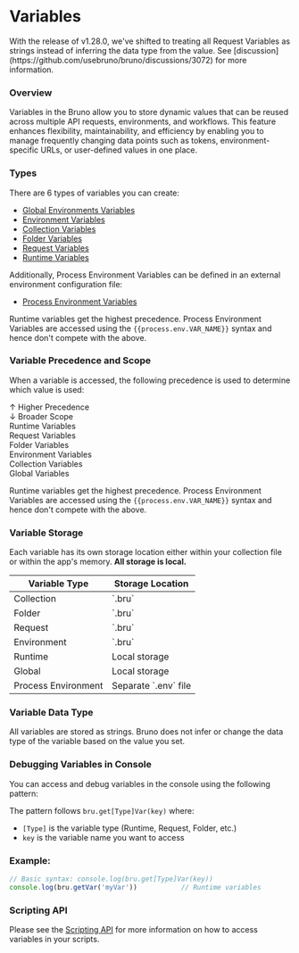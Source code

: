 
# Variables

<Callout type="warning" emoji="">
  With the release of v1.28.0, we've shifted to treating all Request Variables
  as strings instead of inferring the data type from the value. See
  [discussion](https://github.com/usebruno/bruno/discussions/3072) for more
  information.
</Callout>

### Overview

Variables in the Bruno allow you to store dynamic values that can be reused across multiple API requests, environments, and workflows. This feature enhances flexibility, maintainability, and efficiency by enabling you to manage frequently changing data points such as tokens, environment-specific URLs, or user-defined values in one place.

### Types

There are 6 types of variables you can create:

- [Global Environments Variables](./global-environment-variables.mdx)
- [Environment Variables](./environment-variables.mdx)
- [Collection Variables](./collection-variables.mdx)
- [Folder Variables](./folder-variables.mdx)
- [Request Variables](./request-variables.mdx)
- [Runtime Variables](./runtime-variables.mdx)

Additionally, Process Environment Variables can be defined in an external environment configuration file:

- [Process Environment Variables](./process-env.mdx)

Runtime variables get the highest precedence. Process Environment Variables are accessed using the `{{process.env.VAR_NAME}}` syntax and hence don't compete with the above.

### Variable Precedence and Scope

When a variable is accessed, the following precedence is used to determine which value is used:

<div style={{ display: 'flex', justifyContent: 'center', fontFamily: 'sans-serif', marginTop: '2em', width: '100%' }}>
  <div style={{ display: 'flex', alignItems: 'flex-start', position: 'relative', width: '420px' }}>
    <div style={{ position: 'absolute', left: '-120px', top: 0, height: '100%', display: 'flex', flexDirection: 'column', justifyContent: 'space-between', fontSize: '0.85em', color: '#555', textAlign: 'right', width: '120px' }}>
      <div style={{ paddingRight: '10px' }}>↑ Higher Precedence</div>
      <div style={{ paddingRight: '10px' }}>↓ Broader Scope</div>
    </div>
    <div style={{ display: 'flex', flexDirection: 'column', alignItems: 'center', width: '300px' }}>
      <div style={{ fontWeight: 'bold', backgroundColor: '#e07f00', color: 'white', padding: '8px', width: '200px', borderRadius: '6px' }}>Runtime Variables</div>
      <div style={{ marginTop: '6px', backgroundColor: '#e88f1a', color: 'white', padding: '8px', width: '220px', borderRadius: '6px' }}>Request Variables</div>
      <div style={{ marginTop: '6px', backgroundColor: '#ee9f33', color: 'white', padding: '8px', width: '240px', borderRadius: '6px' }}>Folder Variables</div>
      <div style={{ marginTop: '6px', backgroundColor: '#f4aa4a', color: 'black', padding: '8px', width: '260px', borderRadius: '6px' }}>Environment Variables</div>
      <div style={{ marginTop: '6px', backgroundColor: '#f6b45d', color: 'black', padding: '8px', width: '280px', borderRadius: '6px' }}>Collection Variables</div>
      <div style={{ marginTop: '6px', backgroundColor: '#f8be70', color: 'black', padding: '8px', width: '300px', borderRadius: '6px' }}>Global Variables</div>
    </div>
  </div>
</div>

Runtime variables get the highest precedence. Process Environment Variables are accessed using the `{{process.env.VAR_NAME}}` syntax and hence don't compete with the above.

### Variable Storage

Each variable has its own storage location either within your collection file or within the app's memory. **All storage is local.**

<div style={{ display: 'flex', justifyContent: 'center', marginTop: '2em' }}>
  <table style={{ borderCollapse: 'collapse', width: '600px', fontFamily: 'sans-serif', border: '1px solid #ddd' }}>
    <thead>
      <tr style={{ backgroundColor: '#f4aa4a', color: 'white' }}>
        <th style={{ textAlign: 'left', padding: '8px', border: '1px solid #ddd', width: '50%' }}>Variable Type</th>
        <th style={{ textAlign: 'left', padding: '8px', border: '1px solid #ddd', width: '50%' }}>Storage Location</th>
      </tr>
    </thead>
    <tbody>
      <tr>
        <td style={{ padding: '8px', border: '1px solid #ddd', width: '50%' }}>Collection</td>
        <td style={{ padding: '8px', border: '1px solid #ddd', width: '50%' }}>`<collection-name>.bru`</td>
      </tr>
      <tr>
        <td style={{ padding: '8px', border: '1px solid #ddd', width: '50%' }}>Folder</td>
        <td style={{ padding: '8px', border: '1px solid #ddd', width: '50%' }}>`<folder-name>.bru`</td>
      </tr>
      <tr>
        <td style={{ padding: '8px', border: '1px solid #ddd', width: '50%' }}>Request</td>
        <td style={{ padding: '8px', border: '1px solid #ddd', width: '50%' }}>`<request-name>.bru`</td>
      </tr>
      <tr>
        <td style={{ padding: '8px', border: '1px solid #ddd', width: '50%' }}>Environment</td>
        <td style={{ padding: '8px', border: '1px solid #ddd', width: '50%' }}>`<env-name>.bru`</td>
      </tr>
      <tr>
        <td style={{ padding: '8px', border: '1px solid #ddd', width: '50%' }}>Runtime</td>
        <td style={{ padding: '8px', border: '1px solid #ddd', width: '50%' }}>Local storage</td>
      </tr>
      <tr>
        <td style={{ padding: '8px', border: '1px solid #ddd', width: '50%' }}>Global</td>
        <td style={{ padding: '8px', border: '1px solid #ddd', width: '50%' }}>Local storage</td>
      </tr>
      <tr style={{ backgroundColor: '#fff8ec' }}>
        <td style={{ padding: '8px', border: '1px solid #ddd', width: '50%' }}>Process Environment</td>
        <td style={{ padding: '8px', border: '1px solid #ddd', width: '50%', fontStyle: 'italic' }}>Separate `.env` file</td>
      </tr>
    </tbody>
  </table>
</div>


### Variable Data Type

All variables are stored as strings. Bruno does not infer or change the data type of the variable based on the value you set.

### Debugging Variables in Console

You can access and debug variables in the console using the following pattern:

The pattern follows `bru.get[Type]Var(key)` where:
- `[Type]` is the variable type (Runtime, Request, Folder, etc.)
- `key` is the variable name you want to access

### Example: 

```javascript
// Basic syntax: console.log(bru.get[Type]Var(key))
console.log(bru.getVar('myVar'))           // Runtime variables
```

### Scripting API

Please see the [Scripting API](/scripting/javascript-reference#collection-variables) for more information on how to access variables in your scripts.
